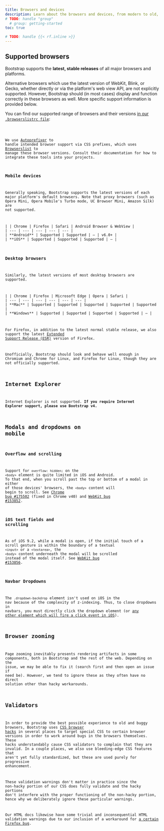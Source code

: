 ```yaml
---
title: Browsers and devices
description: Learn about the browsers and devices, from modern to old, that are supported by Bootstrap, including known quirks and bugs for each.
# TODO: handle "group"
  # group: getting-started
toc: true

# TODO: handle {{< rf.inline >}}
---
```


## Supported browsers

Bootstrap supports the **latest, stable releases** of all major browsers and platforms.

Alternative browsers which use the latest version of WebKit, Blink, or Gecko, whether directly or via the platform's web view API, are not explicitly supported. However, Bootstrap should (in most cases) display and function correctly in these browsers as well. More specific support information is provided below.

You can find our supported range of browsers and their versions [in our `.browserslistrc file`]([[config:repo]]/blob/v[[config:current_version]]/.browserslistrc):

<Code lang="plaintext" filePath=".browserslistrc" />

We use [Autoprefixer](https://github.com/postcss/autoprefixer) to handle intended browser support via CSS prefixes, which uses [Browserslist](https://github.com/browserslist/browserslist) to manage these browser versions. Consult their documentation for how to integrate these tools into your projects.

### Mobile devices

Generally speaking, Bootstrap supports the latest versions of each major platform's default browsers. Note that proxy browsers (such as Opera Mini, Opera Mobile's Turbo mode, UC Browser Mini, Amazon Silk) are not supported.

<BsTable class="table">
| | Chrome | Firefox | Safari | Android Browser &amp; WebView |
| --- | --- | --- | --- | --- |
| **Android** | Supported | Supported | <span class="text-body-secondary">&mdash;</span> | v6.0+ |
| **iOS** | Supported | Supported | Supported | <span class="text-body-secondary">&mdash;</span> |
</BsTable>

### Desktop browsers

Similarly, the latest versions of most desktop browsers are supported.

<BsTable class="table">
| | Chrome | Firefox | Microsoft Edge | Opera | Safari |
| --- | --- | --- | --- | --- | --- |
| **Mac** | Supported | Supported | Supported | Supported | Supported |
| **Windows** | Supported | Supported | Supported | Supported | <span class="text-body-secondary">&mdash;</span> |
</BsTable>

For Firefox, in addition to the latest normal stable release, we also support the latest [Extended Support Release (ESR)](https://www.mozilla.org/en-US/firefox/enterprise/) version of Firefox.

Unofficially, Bootstrap should look and behave well enough in Chromium and Chrome for Linux, and Firefox for Linux, though they are not officially supported.

## Internet Explorer

Internet Explorer is not supported. **If you require Internet Explorer support, please use Bootstrap v4.**

## Modals and dropdowns on mobile

### Overflow and scrolling

Support for `overflow: hidden;` on the `<body>` element is quite limited in iOS and Android. To that end, when you scroll past the top or bottom of a modal in either of those devices' browsers, the `<body>` content will begin to scroll. See [Chrome bug #175502](https://bugs.chromium.org/p/chromium/issues/detail?id=175502) (fixed in Chrome v40) and [WebKit bug #153852](https://bugs.webkit.org/show_bug.cgi?id=153852).

### iOS text fields and scrolling

As of iOS 9.2, while a modal is open, if the initial touch of a scroll gesture is within the boundary of a textual `<input>` or a `<textarea>`, the `<body>` content underneath the modal will be scrolled instead of the modal itself. See [WebKit bug #153856](https://bugs.webkit.org/show_bug.cgi?id=153856).

### Navbar Dropdowns

The `.dropdown-backdrop` element isn't used on iOS in the nav because of the complexity of z-indexing. Thus, to close dropdowns in navbars, you must directly click the dropdown element (or [any other element which will fire a click event in iOS](https://developer.mozilla.org/en-US/docs/Web/API/Element/click_event#Safari_Mobile)).

## Browser zooming

Page zooming inevitably presents rendering artifacts in some components, both in Bootstrap and the rest of the web. Depending on the issue, we may be able to fix it (search first and then open an issue if need be). However, we tend to ignore these as they often have no direct solution other than hacky workarounds.

## Validators

In order to provide the best possible experience to old and buggy browsers, Bootstrap uses [CSS browser hacks](http://browserhacks.com/) in several places to target special CSS to certain browser versions in order to work around bugs in the browsers themselves. These hacks understandably cause CSS validators to complain that they are invalid. In a couple places, we also use bleeding-edge CSS features that aren't yet fully standardized, but these are used purely for progressive enhancement.

These validation warnings don't matter in practice since the non-hacky portion of our CSS does fully validate and the hacky portions don't interfere with the proper functioning of the non-hacky portion, hence why we deliberately ignore these particular warnings.

Our HTML docs likewise have some trivial and inconsequential HTML validation warnings due to our inclusion of a workaround for [a certain Firefox bug](https://bugzilla.mozilla.org/show_bug.cgi?id=654072).
